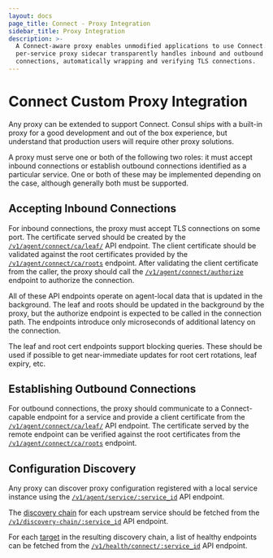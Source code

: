 ```yaml
---
layout: docs
page_title: Connect - Proxy Integration
sidebar_title: Proxy Integration
description: >-
  A Connect-aware proxy enables unmodified applications to use Connect. A
  per-service proxy sidecar transparently handles inbound and outbound service
  connections, automatically wrapping and verifying TLS connections.
---
```


# Connect Custom Proxy Integration

Any proxy can be extended to support Connect. Consul ships with a built-in
proxy for a good development and out of the box experience, but understand
that production users will require other proxy solutions.

A proxy must serve one or both of the following two roles: it must accept
inbound connections or establish outbound connections identified as a
particular service. One or both of these may be implemented depending on
the case, although generally both must be supported.

## Accepting Inbound Connections

For inbound connections, the proxy must accept TLS connections on some port.
The certificate served should be created by the
[`/v1/agent/connect/ca/leaf/`](/api/agent/connect) API endpoint.
The client certificate should be validated against the root certificates
provided by the
[`/v1/agent/connect/ca/roots`](/api/agent/connect) endpoint.
After validating the client certificate from the caller, the proxy should
call the
[`/v1/agent/connect/authorize`](/api/agent/connect) endpoint to
authorize the connection.

All of these API endpoints operate on agent-local data that is updated
in the background. The leaf and roots should be updated in the background
by the proxy, but the authorize endpoint is expected to be called in the
connection path. The endpoints introduce only microseconds of additional
latency on the connection.

The leaf and root cert endpoints support blocking queries. These should be
used if possible to get near-immediate updates for root cert rotations,
leaf expiry, etc.

## Establishing Outbound Connections

For outbound connections, the proxy should communicate to a
Connect-capable endpoint for a service and provide a client certificate
from the
[`/v1/agent/connect/ca/leaf/`](/api/agent/connect) API endpoint.
The certificate served by the remote endpoint can be verified against the
root certificates from the
[`/v1/agent/connect/ca/roots`](/api/agent/connect) endpoint.

## Configuration Discovery

Any proxy can discover proxy configuration registered with a local service
instance using the
[`/v1/agent/service/:service_id`](/api/agent/service#get-service-configuration)
API endpoint.

The [discovery chain](/docs/internals/discovery-chain) for each upstream
service should be fetched from the
[`/v1/discovery-chain/:service_id`](/api/discovery-chain) API endpoint.

For each [target](/docs/internals/discovery-chain#targets) in the
resulting discovery chain, a list of healthy endpoints can be fetched from the
[`/v1/health/connect/:service_id`](/api/health#list-nodes-for-connect-capable-service)
API endpoint.
